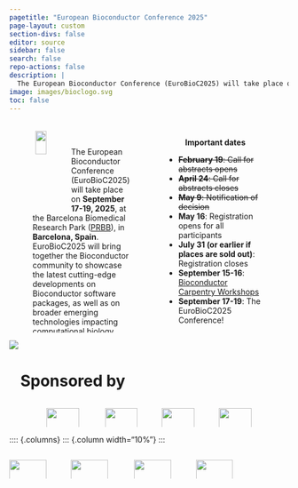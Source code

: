 ```yaml
---
pagetitle: "European Bioconductor Conference 2025"
page-layout: custom
section-divs: false
editor: source
sidebar: false
search: false
repo-actions: false
description: |
  The European Bioconductor Conference (EuroBioC2025) will take place on September 17th to 19th, 2025, in Barcelona, Spain. EuroBioC2025 will bring together the Bioconductor community to showcase the latest cutting-edge developments on the Bioconductor software packages, as well as on broader emerging technologies impacting computational biology.
image: images/bioclogo.svg
toc: false
---
```


:::: {.columns}

::: {.column width="5%"}

:::

::: {.column width="43%"}
::: {.img-float}
![](images/EuroBioC2025logo_500x532.png){style="width: 33%; float: left; margin: 5px;"}
:::
\
\
The European Bioconductor Conference (EuroBioC2025) will take place on
**September 17-19, 2025**, at the Barcelona Biomedical Research Park
([PRBB](https://www.prbb.org)), in **Barcelona, Spain**. EuroBioC2025 will bring together the Bioconductor community to showcase the latest cutting-edge developments on Bioconductor software packages, as well as on broader emerging technologies impacting computational biology.
:::

::: {.column width="4%"}

:::

::: {.column width="43%"}
::: {style="text-align:center;"}
\
**Important dates**
:::

- ~~**February 19**: Call for abstracts opens~~
- ~~**April 24**: Call for abstracts closes~~
- ~~**May 9**: Notification of decision~~
- **May 16**: Registration opens for all participants
- **July 31 (or earlier if places are sold out)**: Registration closes
- **September 15-16**: [Bioconductor Carpentry Workshops](pages/carpentryworkshops.qmd)
- **September 17-19**: The EuroBioC2025 Conference!
:::

::: {.column width="5%"}

:::

::::

![](images/prbb_beach.png){fig-alt="EuroBioC2025 venue at the PRBB"}

# \ \ \ Sponsored by

:::: {.columns}
::: {.column width="10%"}
:::

::: {.column width="80%"}

:::: {.columns}
::: {.column width="24%"}
[![](images/sponsors/MELISMdM-Logo-1000x358.png){width=100%}](https://www.upf.edu/web/biomed/mdm){target="_blank"}
:::

::: {.column width="2%"}
:::

::: {.column width="24%"}
[![](images/sponsors/Seqera-Logo-1000x358.png){width=100%}](https://seqera.io){target="_blank"}
:::

::: {.column width="1%"}
:::

::: {.column width="24%"}
[![](images/sponsors/CZI-Logo-1000x358.png){width=100%}](https://chanzuckerberg.com){target="_blank"}
:::

::: {.column width="1%"}
:::

::: {.column width="24%"}
[![](images/sponsors/ISGLOBALSO-Logo-1000x358.png){width=100%}](https://www.isglobal.org/en/severo-ochoa){target="_blank"}
:::
::::

:::

::: {.column width="10%"}
:::

::::

:::: {.columns}
::: {.column width="10%"}
:::

::: {.column width="80%"}

:::: {.columns}
::: {.column width="24%"}
[![](../images/sponsors/RConsortium-Logo-1000x358.png){width=100%}](https://r-consortium.org){target="_blank"}
:::

::: {.column width="1%"}
:::

::: {.column width="24%"}
[![](images/sponsors/Bigomics-Logo-1000x358.png){width=100%}](https://bigomics.ch){target="_blank"}
:::

::: {.column width="2%"}
:::

::: {.column width="24%"}
[![](images/sponsors/MedBioinformatics-Logo-1000x358.png){width=100%}](https://medbioinformatics.com){target="_blank"}
:::

::: {.column width="1%"}
:::

::: {.column width="24%"}
[![](../images/sponsors/Physalia-Logo-1000x358.png){width=100%}](https://www.physalia-courses.org){target="_blank"}
::::

:::

::: {.column width="10%"}
:::

::::
